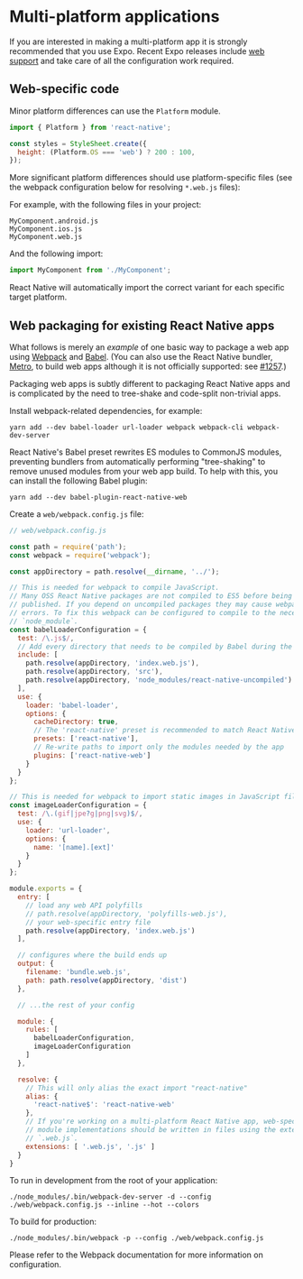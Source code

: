 <Meta title="Guides|Multi-platform" />

# Multi-platform applications

If you are interested in making a multi-platform app it is strongly recommended
that you use Expo. Recent Expo releases include [web
support](https://docs.expo.io/versions/v35.0.0/guides/running-in-the-browser/)
and take care of all the configuration work required.

## Web-specific code

Minor platform differences can use the `Platform` module.

```js
import { Platform } from 'react-native';

const styles = StyleSheet.create({
  height: (Platform.OS === 'web') ? 200 : 100,
});
```

More significant platform differences should use platform-specific files (see
the webpack configuration below for resolving `*.web.js` files):

For example, with the following files in your project:

```
MyComponent.android.js
MyComponent.ios.js
MyComponent.web.js
```

And the following import:

```js
import MyComponent from './MyComponent';
```

React Native will automatically import the correct variant for each specific
target platform.

## Web packaging for existing React Native apps

What follows is merely an _example_ of one basic way to package a web app using
[Webpack](https://webpack.js.org) and [Babel](https://babeljs.io/). (You can
also use the React Native bundler, [Metro](https://github.com/facebook/metro),
to build web apps although it is not officially supported: see
[#1257](https://github.com/necolas/react-native-web/issues/1257#issuecomment-541443684).)

Packaging web apps is subtly different to packaging React Native apps and is
complicated by the need to tree-shake and code-split non-trivial apps.

Install webpack-related dependencies, for example:

```
yarn add --dev babel-loader url-loader webpack webpack-cli webpack-dev-server
```

React Native's Babel preset rewrites ES modules to CommonJS modules, preventing
bundlers from automatically performing "tree-shaking" to remove unused modules
from your web app build. To help with this, you can install the following Babel
plugin:

```
yarn add --dev babel-plugin-react-native-web
```

Create a `web/webpack.config.js` file:

```js
// web/webpack.config.js

const path = require('path');
const webpack = require('webpack');

const appDirectory = path.resolve(__dirname, '../');

// This is needed for webpack to compile JavaScript.
// Many OSS React Native packages are not compiled to ES5 before being
// published. If you depend on uncompiled packages they may cause webpack build
// errors. To fix this webpack can be configured to compile to the necessary
// `node_module`.
const babelLoaderConfiguration = {
  test: /\.js$/,
  // Add every directory that needs to be compiled by Babel during the build.
  include: [
    path.resolve(appDirectory, 'index.web.js'),
    path.resolve(appDirectory, 'src'),
    path.resolve(appDirectory, 'node_modules/react-native-uncompiled')
  ],
  use: {
    loader: 'babel-loader',
    options: {
      cacheDirectory: true,
      // The 'react-native' preset is recommended to match React Native's packager
      presets: ['react-native'],
      // Re-write paths to import only the modules needed by the app
      plugins: ['react-native-web']
    }
  }
};

// This is needed for webpack to import static images in JavaScript files.
const imageLoaderConfiguration = {
  test: /\.(gif|jpe?g|png|svg)$/,
  use: {
    loader: 'url-loader',
    options: {
      name: '[name].[ext]'
    }
  }
};

module.exports = {
  entry: [
    // load any web API polyfills
    // path.resolve(appDirectory, 'polyfills-web.js'),
    // your web-specific entry file
    path.resolve(appDirectory, 'index.web.js')
  ],

  // configures where the build ends up
  output: {
    filename: 'bundle.web.js',
    path: path.resolve(appDirectory, 'dist')
  },

  // ...the rest of your config

  module: {
    rules: [
      babelLoaderConfiguration,
      imageLoaderConfiguration
    ]
  },

  resolve: {
    // This will only alias the exact import "react-native"
    alias: {
      'react-native$': 'react-native-web'
    },
    // If you're working on a multi-platform React Native app, web-specific
    // module implementations should be written in files using the extension
    // `.web.js`.
    extensions: [ '.web.js', '.js' ]
  }
}
```

To run in development from the root of your application:

```
./node_modules/.bin/webpack-dev-server -d --config ./web/webpack.config.js --inline --hot --colors
```

To build for production:

```
./node_modules/.bin/webpack -p --config ./web/webpack.config.js
```

Please refer to the Webpack documentation for more information on configuration.
